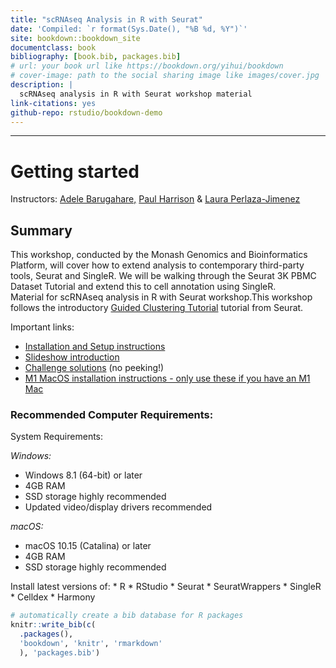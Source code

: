 ```yaml
--- 
title: "scRNAseq Analysis in R with Seurat"
date: 'Compiled: `r format(Sys.Date(), "%B %d, %Y")`'
site: bookdown::bookdown_site
documentclass: book
bibliography: [book.bib, packages.bib]
# url: your book url like https://bookdown.org/yihui/bookdown
# cover-image: path to the social sharing image like images/cover.jpg
description: |
  scRNAseq analysis in R with Seurat workshop material 
link-citations: yes
github-repo: rstudio/bookdown-demo
---
```

***

# Getting started

Instructors: [Adele Barugahare,](https://www.monash.edu/researchinfrastructure/bioinformatics/about/people) [Paul Harrison](https://www.monash.edu/researchinfrastructure/bioinformatics/about/people) & [Laura Perlaza-Jimenez](https://www.monash.edu/researchinfrastructure/bioinformatics/about/people)

## Summary

This workshop, conducted by the Monash Genomics and Bioinformatics Platform, will cover how to extend analysis to contemporary third-party tools, Seurat and SingleR. We will be walking through the Seurat 3K PBMC Dataset Tutorial and extend this to cell annotation using SingleR.   
Material for scRNAseq analysis in R with Seurat workshop.This workshop follows the introductory [Guided Clustering Tutorial](https://satijalab.org/seurat/articles/pbmc3k_tutorial.html) tutorial from Seurat.


Important links:

* [Installation and Setup instructions](set-up.html)
* [Slideshow introduction]()
* [Challenge solutions](solutions.html) (no peeking!)
* [M1 MacOS installation instructions - only use these if you have an M1 Mac](m1-installation.html)

### Recommended Computer Requirements:

System Requirements:


*Windows:*

* Windows 8.1 (64-bit) or later
* 4GB RAM
* SSD storage highly recommended
* Updated video/display drivers recommended


*macOS:*

* macOS 10.15 (Catalina) or later
* 4GB RAM
* SSD storage highly recommended

Install latest versions of:
* R
* RStudio
* Seurat
* SeuratWrappers
* SingleR
* Celldex
* Harmony

```r
# automatically create a bib database for R packages
knitr::write_bib(c(
  .packages(), 
  'bookdown', 'knitr', 'rmarkdown'
  ), 'packages.bib')
```
